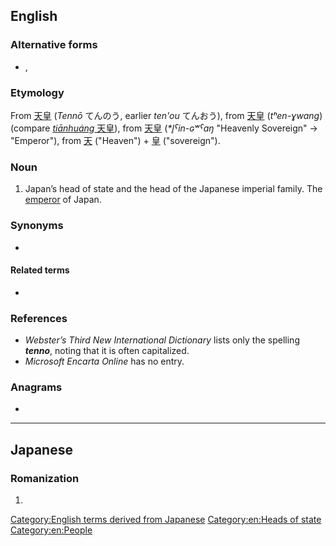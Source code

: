 {{also|Tenno}}
==English==

===Alternative forms===
* {{l|en|Tenno}}, {{l|en|Tennou}}

===Etymology===
From {{etyl|ja|en}} [[天皇]] (''Tennō'' てんのう, earlier ''ten'ou'' てんおう), from {{etyl|ltc|en}} [[天皇]] (''tʰen-ɣwang'') (compare {{etyl|cmn|-}} [[天皇|''tiānhuáng'' 天皇]]), from {{etyl|och|en}} [[天皇]] (''*l̥ˁin-ɢʷˁaŋ'' "Heavenly Sovereign" → "Emperor"), from [[天]] ("Heaven") + [[皇]] ("sovereign").

===Noun===
{{en-noun}}

# Japan’s head of state and the head of the Japanese imperial family. The [[emperor]] of Japan.

===Synonyms===
* {{l|en|mikado}}

====Related terms====
* {{l|en|Chrysanthemum Throne}}

===References===
* ''Webster’s Third New International Dictionary'' lists only the spelling '''''tenno''''', noting that it is often capitalized.
* ''Microsoft Encarta Online'' has no entry.

===Anagrams===
* {{anagrams|en|nonet|tenon|tonne}}

[[Category:English terms derived from Japanese]]
[[Category:en:Heads of state]]
[[Category:en:People]]

----

==Japanese==

===Romanization===
{{ja-romaji}}

# {{ja-romanization of|てんのう}}